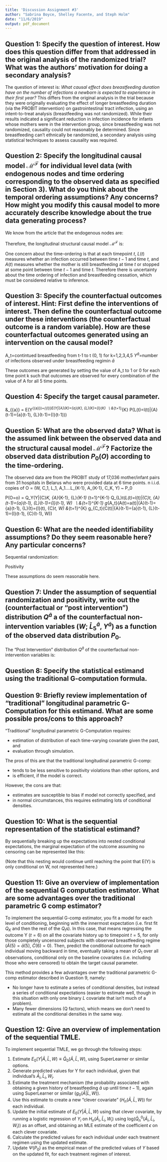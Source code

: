 ```yaml
---
title: 'Discussion Assignment #3'
author: "Sabrina Boyce, Shelley Facente, and Steph Holm"
date: "11/6/2019"
output: pdf_document
---
```


## Question 1: Specify the question of interest. How does this question differ from that addressed in the original analysis of the randomized trial? What was the authors' motivation for doing a secondary analysis?
The question of interest is: *What causal effect does breastfeeding duration have on the number of infections a newborn is expected to experience in their first year?* This differs from the original analysis in the trial because they were originally evaluating the effect of longer breastfeeding duration (via the PROBIT intervention) on gastrointestinal tract infection, using an intent-to-treat analysis (breastfeeding was not randomized). While their results indicated a significant reduction in infection incidence for infants whose mothers were in the intervention group, since breastfeeding was not randomized, causality could not reasonably be determined. Since breastfeeding can't ethnically be randomized, a secondary analysis using statistical techniques to assess causality was required.

## Question 2: Specify the longitudinal causal model $\mathcal{M^{F}}$ for individual level data (with endogenous nodes and time ordering corresponding to the observed data as specified in Section 3). What do you think about the temporal ordering assumptions? Any concerns? \textit{Bonus:} How might you modify this causal model to more accurately describe knowledge about the true data generating process?
We know from the article that the endogenous nodes are:

\vspace{-16pt}

\begin{align*}
W &= \text{baseline covariates} \\
C_t, t = 1...K &= \text{Whether the subject was censored before the }t\text{th timepoint (including the final timepoint, }K\text{,}\\
& \ \ \ \ \text{which would indicate censoring at the time the outcome was measured.)} \\
L_t, t = 1...K-1 &= \text{Whether the infant had any gastrointestinal infections between timepoints }t\text{ - 1 and }t\text{. Any}\\
& \ \ \ \ \text{subject already censored during or prior to any given timepoint received an }L(t)\text{ value of zero.} \\
A_t, t = 1...K-1 &= \text{Breastfeeding status at timepoint } t \ (yes/no). \\
Y &= \text{the outcome: the total number of infections accrued up until and including visit }K. \text{ Any}\\
& \ \ \ \ \text{subject censored during or prior to time }K\text{ received a }Y\text{ value of zero.} \\
\end{align*}

Therefore, the longitudinal structural causal model $\mathcal{M^{F}}$ is:

\vspace{-16pt}

\begin{align*}
W &= f_W(U_W)\\
C(t) &= f_C(\bar{C}(t-1), W, U_{\bar{C}}(t)), t = 1,2,...6\\
L(t) &= f_L(\bar{L}(t-1), C(t), W, U_{\bar{L}}(t)), t = 1,2,...5\\
A(t) &= f_A(\bar{A}(t-1), \bar{L}(t), \bar{C}(t), W, U_{\bar{A}}(t)), t = 1,2,...5\\
Y &= f_Y(\bar{A}(5), \bar{L}(5), \bar{C}(6), W, U_Y(6)))\\
\end{align*}

One concern about the time-ordering is that at each timepoint $t$, $L(t)$ measures whether an infection occurred between time $t-1$ and time $t$, and $A(t)$ measures whether the mother is still breastfeeding at time $t$ or stopped at some point between time $t-1$ and time $t$. Therefore there is uncertainty about the time ordering of infection and breastfeeding cessation, which must be considered relative to inference.

## Question 3: Specify the counterfactual outcomes of interest. Hint: First define the interventions of interest. Then define the counterfactual outcome under these interventions (the counterfactual outcome is a random variable). How are these counterfactual outcomes generated using an intervention on the causal model?

A_t=contintued breastfeeding from t-1 to t (0, 1) for k=1,2,3,4,5
$Y^{\bar{a}}$=number of infections observed under breastfeeding regimin $\bar{a}$

These outcomes are generated by setting the value of A_t to 1 or 0 for each time point k such that outcomes are observed for every combination of the value of A for all 5 time points. 

## Question 4: Specify the target causal parameter.

&\psi_{\bar{a}} = E(Y^{\bar{a}})=\sum_{\bar{l}}E(Y|\bar{A}(K)=\bar{a}(K), \bar{L}(K)=\bar{l}(K) \ \ \times\\
&\prod_{t=1}^{K} P(L(t)=l(t)|\bar{A}(t-1)=\bar{a}(t-1), \bar{L}(t-1)=\bar{l}(t-1)))

## Question 5: What are the observed data? What is the assumed link between the observed data and the structural causal model $\mathcal{M^{F}}$? Factorize the observed data distribution $P_0(O)$ according to the time-ordering.

The observed data are from the PROBIT study of 17,036 mother/infant pairs from 31 hospitals in Belarus who were provided data at 6 time points.
n i.i.d. copies of 
O = (W, C_1, L_1, A_1....L_{K-1}, A_{K-1}, C_K, Y) ~ P_0

P(O=o) = Q_Y(Y|\bar{C}_K, \bar{A}_{K-1}, \bar{L}_{K-1) \prod_{t=1}^{K-1} Q_{L}_t(L(t)=l(t)|\bar{C}_t, \bar{A}(t-1)=\bar{a}(t-1), \bar{L}(t-1)=\bar{l}(t-1), W) \ \ \times\\
&\prod_{t=1}^{K-1} g_{A_t}(A(t)=a(t)|\bar{A}(t-1)=\bar{a}(t-1), \bar{L}(t)=\bar{l}(t), \bar{C}_t, W) &\prod_{t=1}^{K} g_{C_t}(C(t)|\bar{A}(t-1)=\bar{a}(t-1), \bar{L}(t-1)=\bar{l}(t-1), \bar{C}(t-1), W))

## Question 6: What are the needed identifiability assumptions? Do they seem reasonable here? Any particular concerns?
Sequential randomization: 
\begin{align*}
Y_{\bar{a}}\perp A_1 | L_1 = l_1, C_1, W   
Y_{\bar{a}}\perp A_2 | L_2 = l_2, A_1 = a_1, L_1 = l_1, C_2, W
....
Y_{\bar{a}}\perp A_5 | L_5 = l_5, A_4 = a_4, L_4 = l_4, A_3 = a_3, L_3 = l_3, A_2 = a_2, L_2 = l_2, A_1 = a_1, L_1 = l_1, C_5, W
\end{align*}


Positivity
\begin{align*}
P(A(k)|\bar{L}_K, \bar{A}_{K-1}, \bar{C}_K, W > 0 - a.e.,  for t=1,2..5
\end{align*}

These assumptions do seem reasonable here. 

## Question 7: Under the assumption of sequential randomization and positivity, write out the (counterfactual or "post intervention") distribution $Q^{\bar{a}}$ a of the counterfactual non-intervention variables ($W$; $\bar{L}^{\bar{a}}_5$, $Y^{\bar{a}}$) as a function of the observed data distribution $P_0$.

The "Post Intervention" distribution $Q^{\bar{a}}$ of the counterfactual non-intervention variables is:

\begin{align*}
P_O^{\bar{a}}= Q^{\bar{a}}&(Y^{\bar{a}}, \bar{L}_K^{\bar{a}}, W)=Q_Y(Y|\bar{C}_K=0, \bar{A}_{K-1}=\bar{a}_{K-1}, \bar{L}_{K-1}, W) \ \ \times\\
&\prod_{t=1}^{K-1}Q_{L_t}(L_t|\bar{C}_t=0, \bar{A}_{t-1}=\bar{a}_{t-1}, \bar{L}_{t-1}, W) Q_W(W)
\end{align*}

## Question 8: Specify the statistical estimand using the traditional G-computation formula.
<!--(Fine to assume $W$ is discrete to keep the discrete notation we have been using in class, and write this in the form we have been using in class.)-->

\begin{align*}
&E(Y_{\bar{a}}) = \sum_{\bar{l}}E_0(Y|\bar{A}(5)=\bar{a}(5), \bar{L}(5)=\bar{l}(5), \bar{C}(5)=0, W)\ \ \times\\ 
&\prod_{1}^{5} P_0(L(t)=l(t)|\bar{A}(t-1)=\bar{a}(t-1), \bar{L}(t-1)=\bar{l}(t-1), \bar{C}(t)=0, W) P_0(W)
\end{align*}

## Question 9: Briefly review implementation of "traditional" longitudinal parametric G-Computation for this estimand. What are some possible pros/cons to this approach?
"Traditional" longitudinal parametric G-Computation requires:

* estimation of distribution of each time-varying covariate given the past, and
* evaluation through simulation.

The pros of this are that the traditional longitudinal parametric G-comp:

* tends to be less sensitive to positivity violations than other options, and
* is efficient, if the model is correct.

However, the cons are that:

* estimates are susceptible to bias if model not correctly specified, and 
* in normal circumstances, this requires estimating lots of conditional densities.

## Question 10: What is the sequential representation of the statistical estimand? 
By sequentially breaking up the expectations into nested conditional expectations, the marginal expectation of the outcome assuming no censoring can be represented like this:

\begin{align*}
\Psi_{\bar{a}} &= E(Y_{\bar{a}}) = E(Y_{\bar{a},\bar{c}=0}\\
&= E\{E(Y|C_K = 0, \bar{A}_{K-1} = \bar{a}_{K-1}, \bar{L}_{K-1}, W)\} \\
&= E[E\{E(Y|C_K = 0, \bar{A}_{K-1} = \bar{a}_{K-1}, \bar{L}_{K-1}, W)|C_{K-1} = 0, \bar{A}_{K-2} = \bar{a}_{K-2}, \bar{L}_{K-2}, W\}] \\
\end{align*}

\vspace{-24pt}

(Note that this nesting would continue until reaching the point that E(Y) is only conditional on W, not represented here.)

## Question 11: Give an overview of implementation of the sequential G computation estimator. What are some advantages over the traditional parametric G comp estimator?
To implement the sequential G-comp estimator, you fit a model for each level of conditioning, beginning with the innermost expectation (i.e. first fit $Q_K$ and then the rest of the $Q_t$s). In this case, that means regressing the outcome Y ($t = 6$) on all the covariate history up to timepoint $t = 5$, for only those completely uncensored subjects with observed breastfeeding regime ($\bar{A}(5)=\bar{a}(5), \ \bar{C}(6) = 0$). Then, predict the conditional outcome for each individual moving backward in time, eventually taking a mean of $Q_1$ over all observations, conditional only on the baseline covariates (i.e. including those who were censored) to obtain the target causal parameter.
  
This method provides a few advantages over the traditional parametric G-comp estimator described in Question 9, namely:

* No longer have to estimate a series of conditional densities, but instead a series of conditional expectations (easier to estimate well, though in this situation with only one binary $L$ covariate that isn't much of a problem). 
* Many fewer dimensions (Q factors), which means we don't need to estimate all the conditional densities in the same way.

## Question 12: Give an overview of implementation of the sequential TMLE.
To implement sequential TMLE, we go through the following steps:

1. Estimate $E_0(Y|\bar{A}, \bar{L},W) \equiv \bar{Q}_0(\bar{A}, \bar{L},W)$, using SuperLearner or similar options.
2. Generate predicted values for Y for each individual, given that individual's $\bar{A}_i,\bar{L}_i, W_i$.
3. Estimate the treatment mechanism (the probability associated with obtaining a given history of breastfeeding $\bar{a}$ up until time $t - 1$), again using SuperLearner or similar ($g_0(\bar{A}|\bar{L},W)$).
4. Use this estimate to create a new "clever covariate" ($H_n(\bar{A},\bar{L},W)$) for each individual.
5. Update the initial estimate of $E_0(Y|\bar{A}, \bar{L},W)$ using that clever covariate, by running a logistic regression of $Y_i$ on $H_n(\bar{A}_i,\bar{L}_i,W_i)$ using log\textit{it}$(\bar{Q}^0_n(\bar{A}_i,\bar{L}_i, W_i))$ as an offset, and obtaining an MLE estimate of the coefficient $\epsilon$ on each clever covariate.
6. Calculate the predicted values for each individual under each treatment regimen using the updated estimate.
7. Update $\Psi(P_0)$ as the empirical mean of the predicted values of $Y$ based on the updated fit, for each treatment regimen of interest.